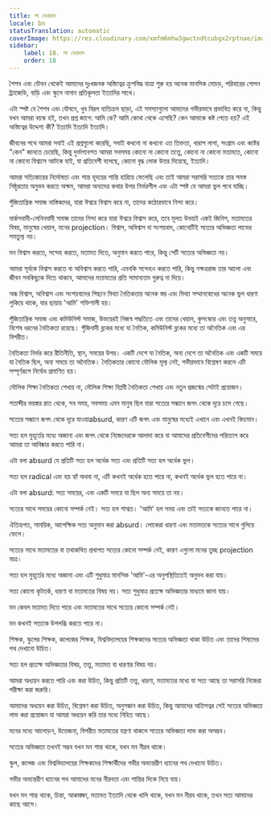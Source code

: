 ```yaml
---
title: লা ভেরদাদ
locale: bn
statusTranslation: automatic
coverImage: https://res.cloudinary.com/xmfm6mhw3gwctndtcubgx2rptnae/image/upload/v1740337243/small_cover_educacion_fundamental_a051170f1c.webp
sidebar:
    label: 18. লা ভেরদাদ
    order: 18
---
```

শৈশব এবং যৌবন থেকেই আমাদের দুঃখজনক অস্তিত্বের ক্রুশবিদ্ধ যাত্রা শুরু হয় অনেক মানসিক মোচড়, পরিবারের গোপন ট্র্যাজেডি, বাড়ি এবং স্কুলে নানান প্রতিকূলতা ইত্যাদির সাথে।

এটা স্পষ্ট যে শৈশব এবং যৌবনে, খুব বিরল ব্যতিক্রম ছাড়া, এই সমস্যাগুলো আমাদের গভীরভাবে প্রভাবিত করে না, কিন্তু যখন আমরা বয়স্ক হই, তখন প্রশ্ন জাগে: আমি কে? আমি কোথা থেকে এসেছি? কেন আমাকে কষ্ট পেতে হয়? এই অস্তিত্বের উদ্দেশ্য কী? ইত্যাদি ইত্যাদি ইত্যাদি।

জীবনের পথে আমরা সবাই এই প্রশ্নগুলো করেছি, সবাই কখনো না কখনো এত তিক্ততা, খারাপ লাগা, সংগ্রাম এবং কষ্টের "কেন" জানতে চেয়েছি, কিন্তু দুর্ভাগ্যবশত আমরা সবসময় কোনো না কোনো তত্ত্বে, কোনো না কোনো মতামতে, কোনো না কোনো বিশ্বাসে আটকে যাই, যা প্রতিবেশী বলেছে, কোনো বৃদ্ধ লোক উত্তর দিয়েছে, ইত্যাদি।

আমরা সত্যিকারের নির্দোষতা এবং শান্ত হৃদয়ের শান্তি হারিয়ে ফেলেছি এবং তাই আমরা সরাসরি সত্যকে তার সমস্ত নিষ্ঠুরতায় অনুভব করতে অক্ষম, আমরা অন্যদের কথার উপর নির্ভরশীল এবং এটা স্পষ্ট যে আমরা ভুল পথে যাচ্ছি।

পুঁজিতান্ত্রিক সমাজ নাস্তিকদের, যারা ঈশ্বরে বিশ্বাস করে না, তাদের কঠোরভাবে নিন্দা করে।

মার্কসবাদী-লেনিনবাদী সমাজ তাদের নিন্দা করে যারা ঈশ্বরে বিশ্বাস করে, তবে মূলত উভয়ই একই জিনিস, মতামতের বিষয়, মানুষের খেয়াল, মনের projection। বিশ্বাস, অবিশ্বাস বা সংশয়বাদ, কোনোটিই সত্যের অভিজ্ঞতা লাভের সমতুল্য নয়।

মন বিশ্বাস করতে, সন্দেহ করতে, মতামত দিতে, অনুমান করতে পারে, কিন্তু সেটি সত্যের অভিজ্ঞতা নয়।

আমরা সূর্যকে বিশ্বাস করতে বা অবিশ্বাস করতে পারি, এমনকি সন্দেহও করতে পারি, কিন্তু নক্ষত্ররাজ তার আলো এবং জীবন সবকিছুকে দিতে থাকবে, আমাদের মতামতের প্রতি সামান্যতম গুরুত্ব না দিয়ে।

অন্ধ বিশ্বাস, অবিশ্বাস এবং সংশয়বাদের পিছনে মিথ্যা নৈতিকতার অনেক স্তর এবং মিথ্যা সম্মানবোধের অনেক ভুল ধারণা লুকিয়ে থাকে, যার ছায়ায় 'আমি' শক্তিশালী হয়।

পুঁজিতান্ত্রিক সমাজ এবং কমিউনিস্ট সমাজ, উভয়েরই নিজস্ব পদ্ধতিতে এবং তাদের খেয়াল, কুসংস্কার এবং তত্ত্ব অনুসারে, বিশেষ ধরনের নৈতিকতা রয়েছে। পুঁজিবাদী ব্লকের মধ্যে যা নৈতিক, কমিউনিস্ট ব্লকের মধ্যে তা অনৈতিক এবং এর বিপরীত।

নৈতিকতা নির্ভর করে রীতিনীতি, স্থান, সময়ের উপর। একটি দেশে যা নৈতিক, অন্য দেশে তা অনৈতিক এবং একটি সময়ে যা নৈতিক ছিল, অন্য সময়ে তা অনৈতিক। নৈতিকতার কোনো মৌলিক মূল্য নেই, গভীরভাবে বিশ্লেষণ করলে এটি সম্পূর্ণরূপে নির্বোধ প্রমাণিত হয়।

মৌলিক শিক্ষা নৈতিকতা শেখায় না, মৌলিক শিক্ষা বিপ্লবী নৈতিকতা শেখায় এবং নতুন প্রজন্মের সেটাই প্রয়োজন।

 শতাব্দীর ভয়ঙ্কর রাত থেকে, সব সময়, সবসময় এমন মানুষ ছিল যারা সত্যের সন্ধানে জগৎ থেকে দূরে চলে গেছে।

সত্যের সন্ধানে জগৎ থেকে দূরে যাওয়াabsurd, কারণ এটি জগৎ এবং মানুষের মধ্যেই এখানে এবং এখনই বিদ্যমান।

সত্য হল মুহূর্তের মধ্যে অজানা এবং জগৎ থেকে নিজেদেরকে আলাদা করে বা আমাদের প্রতিবেশীদের পরিত্যাগ করে আমরা তা আবিষ্কার করতে পারি না।

এটা বলা absurd যে প্রতিটি সত্য হল অর্ধেক সত্য এবং প্রতিটি সত্য হল অর্ধেক ভুল।

সত্য হল radical এবং হয় হ্যাঁ অথবা না, এটি কখনই অর্ধেক হতে পারে না, কখনই অর্ধেক ভুল হতে পারে না।

এটা বলা absurd: সত্য সময়ের, এবং একটি সময়ে যা ছিল অন্য সময়ে তা নয়।

সত্যের সাথে সময়ের কোনো সম্পর্ক নেই। সত্য হল শাশ্বত। 'আমি' হল সময় এবং তাই সত্যকে জানতে পারে না।

ঐতিহ্যগত, সাময়িক, আপেক্ষিক সত্য অনুমান করা absurd। লোকেরা ধারণা এবং মতামতকে সত্যের সাথে গুলিয়ে ফেলে।

সত্যের সাথে মতামতের বা তথাকথিত প্রথাগত সত্যের কোনো সম্পর্ক নেই, কারণ এগুলো মনের তুচ্ছ projection মাত্র।

সত্য হল মুহূর্তের মধ্যে অজানা এবং এটি শুধুমাত্র মানসিক 'আমি'-এর অনুপস্থিতিতেই অনুভব করা যায়।

সত্য কোনো কূটতর্ক, ধারণা বা মতামতের বিষয় নয়। সত্য শুধুমাত্র প্রত্যক্ষ অভিজ্ঞতার মাধ্যমে জানা যায়।

মন কেবল মতামত দিতে পারে এবং মতামতের সাথে সত্যের কোনো সম্পর্ক নেই।

মন কখনই সত্যকে উপলব্ধি করতে পারে না।

শিক্ষক, স্কুলের শিক্ষক, কলেজের শিক্ষক, বিশ্ববিদ্যালয়ের শিক্ষকদের সত্যের অভিজ্ঞতা থাকা উচিত এবং তাদের শিষ্যদের পথ দেখানো উচিত।

সত্য হল প্রত্যক্ষ অভিজ্ঞতার বিষয়, তত্ত্ব, মতামত বা ধারণার বিষয় নয়।

আমরা অধ্যয়ন করতে পারি এবং করা উচিত, কিন্তু প্রতিটি তত্ত্ব, ধারণা, মতামতের মধ্যে যা সত্য আছে তা সরাসরি নিজেরা পরীক্ষা করা জরুরি।

আমাদের অধ্যয়ন করা উচিত, বিশ্লেষণ করা উচিত, অনুসন্ধান করা উচিত, কিন্তু আমাদের অতিসত্বর সেই সত্যের অভিজ্ঞতা লাভ করা প্রয়োজন যা আমরা অধ্যয়ন করি তার মধ্যে নিহিত আছে।

মনের মধ্যে আলোড়ন, উত্তেজনা, বিপরীত মতামতের যন্ত্রণা থাকলে সত্যের অভিজ্ঞতা লাভ করা অসম্ভব।

সত্যের অভিজ্ঞতা তখনই সম্ভব যখন মন শান্ত থাকে, যখন মন নীরব থাকে।

স্কুল, কলেজ এবং বিশ্ববিদ্যালয়ের শিক্ষকদের শিক্ষার্থীদের গভীর অভ্যন্তরীণ ধ্যানের পথ দেখানো উচিত।

গভীর অভ্যন্তরীণ ধ্যানের পথ আমাদের মনের নীরবতা এবং শান্তির দিকে নিয়ে যায়।

যখন মন শান্ত থাকে, চিন্তা, আকাঙ্ক্ষা, মতামত ইত্যাদি থেকে খালি থাকে, যখন মন নীরব থাকে, তখন সত্য আমাদের কাছে আসে।
